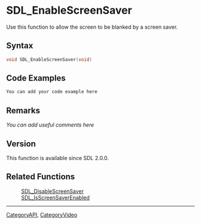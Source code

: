 
= SDL_EnableScreenSaver =
Use this function to allow the screen to be blanked by a screen saver.


== Syntax ==
<syntaxhighlight lang='c++'>
void SDL_EnableScreenSaver(void)
</syntaxhighlight>

== Code Examples ==
<syntaxhighlight lang='c++'>
You can add your code example here
</syntaxhighlight>

== Remarks ==
''You can add useful comments here''

== Version ==
This function is available since SDL 2.0.0.

== Related Functions ==
:[[SDL_DisableScreenSaver]]
:[[SDL_IsScreenSaverEnabled]]

----
[[CategoryAPI]], [[CategoryVideo]]
